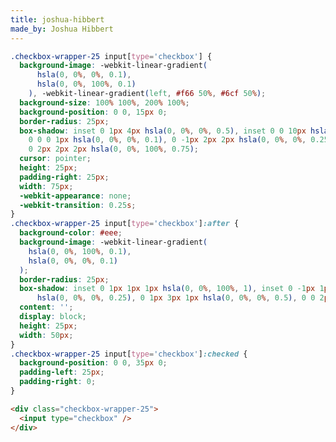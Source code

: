 ```yaml
---
title: joshua-hibbert
made_by: Joshua Hibbert
---
```


```css
.checkbox-wrapper-25 input[type='checkbox'] {
  background-image: -webkit-linear-gradient(
      hsla(0, 0%, 0%, 0.1),
      hsla(0, 0%, 100%, 0.1)
    ), -webkit-linear-gradient(left, #f66 50%, #6cf 50%);
  background-size: 100% 100%, 200% 100%;
  background-position: 0 0, 15px 0;
  border-radius: 25px;
  box-shadow: inset 0 1px 4px hsla(0, 0%, 0%, 0.5), inset 0 0 10px hsla(0, 0%, 0%, 0.5),
    0 0 0 1px hsla(0, 0%, 0%, 0.1), 0 -1px 2px 2px hsla(0, 0%, 0%, 0.25),
    0 2px 2px 2px hsla(0, 0%, 100%, 0.75);
  cursor: pointer;
  height: 25px;
  padding-right: 25px;
  width: 75px;
  -webkit-appearance: none;
  -webkit-transition: 0.25s;
}
.checkbox-wrapper-25 input[type='checkbox']:after {
  background-color: #eee;
  background-image: -webkit-linear-gradient(
    hsla(0, 0%, 100%, 0.1),
    hsla(0, 0%, 0%, 0.1)
  );
  border-radius: 25px;
  box-shadow: inset 0 1px 1px 1px hsla(0, 0%, 100%, 1), inset 0 -1px 1px 1px
      hsla(0, 0%, 0%, 0.25), 0 1px 3px 1px hsla(0, 0%, 0%, 0.5), 0 0 2px hsla(0, 0%, 0%, 0.25);
  content: '';
  display: block;
  height: 25px;
  width: 50px;
}
.checkbox-wrapper-25 input[type='checkbox']:checked {
  background-position: 0 0, 35px 0;
  padding-left: 25px;
  padding-right: 0;
}
```

```html
<div class="checkbox-wrapper-25">
  <input type="checkbox" />
</div>
```

